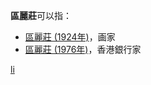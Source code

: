 '''區麗莊'''可以指：
* [[區麗莊_(1924年)|區麗莊 (1924年)]]，画家
* [[區麗莊_(1976年)|區麗莊 (1976年)]]，香港銀行家

{{disambig}}

[[Category:三字区姓人名消歧义|li]]